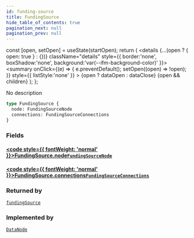 ```yaml
---
id: funding-source
title: FundingSource
hide_table_of_contents: true
pagination_next: null
pagination_prev: null
---
```







  const [open, setOpen] = useState(startOpen);
  return (
    <details {...(open ? { open: true } : {})} className="details" style={{ border:'none', boxShadow:'none', background:'var(--ifm-background-color)' }}>
      <summary
        onClick={(e) => {
          e.preventDefault();
          setOpen((open) => !open);
        }}
        style={{ listStyle:'none' }}
      >
      {open ? dataOpen : dataClose}
      </summary>
      {open && children}
    </details>
  );
};




No description


```graphql
type FundingSource {
  node: FundingSourceNode
  connections: FundingSourceConnections
}
```




### Fields

#### [<code style={{ fontWeight: 'normal' }}>FundingSource.<b>node</b></code>](#)<Bullet />[`FundingSourceNode`](/cris/objects/funding-source-node) <Badge class="secondary" text="object"/>
> 
> 

#### [<code style={{ fontWeight: 'normal' }}>FundingSource.<b>connections</b></code>](#)<Bullet />[`FundingSourceConnections`](/cris/objects/funding-source-connections) <Badge class="secondary" text="object"/>
> 
> 



### Returned by

[`fundingSource`](/cris/queries/funding-source)  <Badge class="secondary" text="query"/>

### Implemented by

[`DataNode`](/cris/unions/data-node)  <Badge class="secondary" text="union"/>

